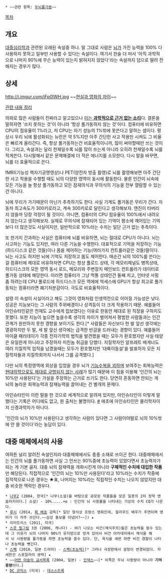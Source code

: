  * ~~관련 항목: [[두뇌풀가동]]~~

[[목차]]
== 개요 ==
[[대중심리학]]과 관련된 오래된 속설중 하나. 말 그대로 사람은 [[뇌]]가 가진 능력을 100% 다 사용하지 못하고 일부만 사용할 수 있다는 속설이다. 여기서 한술 더 떠서 '아직 과학적으로 나머지 90%에 무슨 능력이 있는지 밝혀지지 않았다'라는 속설까지 덤으로 딸려 전해지는 경우가 많다.

== 상세 ==
http://i.imgur.com/iFp0lWH.jpg
~~[[루시(영화)|현실과 영화의 차이]]~~

[http://www.brainmedia.co.kr/BrainScience/377 관련 내용 정리]

의외로 많은 사람들이 진짜라고 알고있으나 [http://www.kormedi.com/news/article/1211530_2892.html 이는 '''과학적으로 근거 없는 소리''']다. 결론을 말하자면 '쓰지 못하는 것'이 아니라 '항상 풀가동하지 않는 것'이다. 컴퓨터에 비유하면 CPU의 점유율이 1%라고, 저 CPU는 자기 성능의 1%밖에 못쓴다고 말하는 셈이다. 평상시 우리 뇌에 활성화되는 뉴런은 약 5%지만 아주 간단한 사고 작용만 시켜도 그 비율은 빠르게 올라간다. 즉, 항상 풀가동하는건 비효율적이니까, 많이 써야할때만 쓰는 것이다. 그리고, 속설과는 달리 천재일수록 뇌를 많이 쓰는게 아니라 오히려 천재일수록 뇌를 적게쓴다. 다시말해서 같은 문제해결에 더 적은 에너지를 소모한다. 다시 말을 바꾸면, 뇌를 더 효율적으로 쓴다.

fMRI(기능성 핵자기공명영상)나 PET(양전자 방출 촬영)로 뇌를 촬영해보면 아주 간단한 사고 작용을 수행할 때도 뇌의 다양한 영역이 동시에 활동한다. 물론 인간이 뇌속에 모든 기능을 늘 항상 풀가동하고 모든 잠재의식과 무의식의 기능을 전부 열람할 수 있는건 아니다. 

뇌에 무리가 가기때문이 아닌가 추측하기도 한다. 사실 기계도 풀가동은 무리가 간다. 자동차 최고속도가 300키로라고, 계속 300키로로 달린다고 생각해보자. 엔진이 타버리지 않을까 당장 걱정이 될 것이다. 아니면, 컴퓨터의 CPU 점유율이 100%에서 내려오지 않는다고 생각해보자. 실제로 무의식에 잠재되어 있는 기억이 평소에 깨어있는 기억보다 더 많은것도 사실이지만, 일반적으로 10%라는 수치는 일단 근거 없는 추측이다.

또 한가지 간과하는 사실은 컴퓨터에 뇌를 비유하면, 뇌는 절대로 CPU가 아니다. 뇌는 사고하는 기능도 있지만, 여러 다른 기능을 수행한다. 대표적으로 기억을 저장하는 기능(하드디스크 같은 것들)이나 몸을 제어하는 기능(여러가지 컨트롤러같은 것들)말이다. 뇌는 사고도 하지만 뇌에 기억도 저장하고 몸도 제어한다. 매순간 뇌의 100%를 쓴다는 걸 컴퓨터에 제대로 비유하자면 CPU는 항상 풀로드 상태, 각 메모리채널도 병목상태, 하드디스크의 모든 영역 동시 로드, 메모리와 주변장치 메인보드 컨트롤러가 데이터로 풀가동 상태에 해당한다. 이러면 컴퓨터가 그냥 먹통 상태인건 둘째 치고, 인터넷 서핑 좀 하려는데 CPU 풀로드에 하드디스크 모든 역에에 억세스에 GPU가 항상 최고로 풀가동되는 컴퓨터라면 폐기처분감이다. 극도로 비효율적이다.

설령 이 속설이 사실이라고 해도 그것이 영화처럼 인생역전으로 이어질 가능성은 낮다. 성공은 지능보다는 그 사람의 주위배경이나 성격등이 더 크게 작용하기 때문. 예를들어 아인슈타인같은 천재도 교수에게 밉보였다는 이유로 한동안 제대로 된 직장을 구하지도 못했다. 또한 지능이 높으면 높을수록 생각의 차이가 벌어져서 평범한 사람들과는 인간관계가 원만하지 못한 경향을 보이기도 한다.[* 사람들은 자신보다 한 발 앞선 생각에는 열광하지만 두 발, 세 발 앞선 생각에는 급격한 반감을 드러내는 경향이 있다. 예를들어 마이클 패러데이가 각종 전자기학의 법칙을 발견했을 때는 모두가 환호했지만 사실 태양은 유일한게 아니라고 주장하자 미친놈 취급을 당했다. 지질학자인 알프레트 베게너도 여러 지질학적 업적을 남겼을때는 모두가 환호했지만 '대륙이동설'을 발표하자 모든 지질학자들과 지질학회까지 나서서 그를 공격했다.]

다만 뇌의 특정영역에 외상을 입었을 경우 뇌가 [http://bric.postech.ac.kr/trend/news/view_kisti.php?id=226125 기능수복을 꾀하며] 보여주는 회복능력은 [http://navercast.naver.com/magazine_contents.nhn?rid=1697&contents_id=23728 현대의학으로도 제대로 규명되지 않는 사례]가 많기 때문에 이 점을 이용해 '인간의 뇌는 10%만 사용된다'는 가설을 주장하는 근거로 쓰기도 한다. 당연히 혼동하면 안되는 게 뇌의 놀라운 회복능력과 잠재능력을 끌어내는 건 별개의 문제다. 

아인슈타인이 이런 말을 한 것으로 세계적으로 알려져 있지만, 아인슈타인이 이렇게 말했다는 기록은 어디에도 없고, 원 출처는 불명이다. [http://www.bbc.com/future/story/20121112-do-we-only-use-10-of-our-brains #] 애초에 아인슈타인은 물리학자이지 신경과학자가 아니다.

'인간의 뇌가 10%만 사용된다고 생각하는 사람이 있다면 그 사람이야말로 뇌의 10%밖에 안 쓸 것이다'라는 농담이 있다.

== 대중 매체에서의 사용 ==
여하튼 널리 알려진 속설인지라 대중매체에서도 종종 소재로 쓰이곤 한다. 대중매체에서는 인간의 뇌를 풀가동하면 사실 그 안쓰는 90%중에 초능력이 있었다면서 초능력자가 되는 게 기본 골자. 대충 뇌의 잠재력을 개화시킨게 아니라 '''구체적인 수치에 대입한 작품'''만 해당된다. 직접적으로 '인간의 뇌는 10%만 사용된다'라고 10%라는 수치가 작중에 집적적으로 나온 경우는 ★표, 나머지는 10%라는 직접적인 수치는 나오지 않았지만 대충 비슷한 맥락인 경우다.

 * [[나무(소설)|나무2]] (2004, 한국[* 나무(소설)을 바탕으로 공모된 작품들을 모은 일종의 2차 창작 앤솔러지이다.] 소설) - 10%.....+α : 인간의 뇌 사용률을 나타내는 가상의 수치 CQ가 나온다.
 * [[루시(영화)|루시]] (2014, [[뤽 베송]] 감독[* 일단 형식상 프랑스 영화인데, 헐리우드 배우가 주연이며 영어가 더 자주 쓰인다.~~삼성 홍보물 아녔어?~~]) ★
 * 리미트리스 (2011, 미국)
 * [[스콧 필그림]] 3권 (2006, 캐나다) - 여기 나오는 비건(채식주의)들은 초능력을 쓸수 있는데 그 이유가 뇌의 나머지 90%가 유지방으로 엉겨 있어서 비건 아카데미에서 채식을 해서 뇌 사용량을 풀가동을 하면 초능력을 쓸수 있다. 단, 육식을 세번 하면 비건 경찰이 나타나 초능력을 뺏긴다.
 * [[스펙(일본 드라마)|스펙]] (2010, 일본 드라마) - [[스펙(초능력)]][* 그러나 극장판에서 설정이 변경되었다. 자세한건 스포일러라 생략] ★
 * ~~[[어떤 마술의 금서목록]] (2004, 일본) - [[인덱스(어떤 마술의 금서목록)#s-5.1|인덱스]]~~[* 이쪽은 두뇌 사용량이 아니라 '''기억용량'''이다.]
 * [[DC 코믹스]] (미국) - [[데스스트록]]
